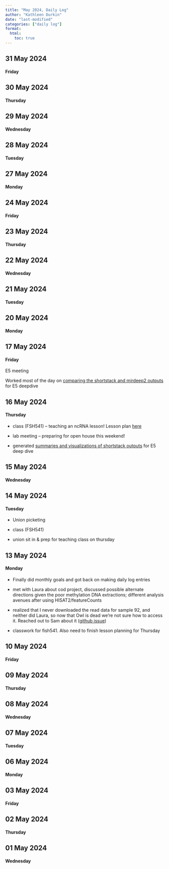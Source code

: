 ```yaml
---
title: "May 2024, Daily Log"
author: "Kathleen Durkin"
date: "last-modified"
categories: ["daily log"]
format:
  html:
    toc: true
---
```


## 31 May 2024

#### **Friday**

## **30 May 2024**

#### **Thursday**

## **29 May 2024**

#### **Wednesday**

## **28 May 2024**

#### **Tuesday**

## **27 May 2024**

#### **Monday**

## **24 May 2024**

#### **Friday**

## **23 May 2024**

#### **Thursday**

## **22 May 2024**

#### **Wednesday**

## **21 May 2024**

#### **Tuesday**

## **20 May 2024**

#### **Monday**

## **17 May 2024**

#### **Friday**

E5 meeting

Worked most of the day on [comparing the shortstack and mirdeep2 outputs](../../projects/E5_coral/2024_05_17_shortstack_mirdeep2_comparisons.qmd) for E5 deepdive

## **16 May 2024**

#### **Thursday**

-   class (FSH541) -- teaching an ncRNA lesson! Lesson plan [here](https://docs.google.com/document/d/1Px9CNOBD8hfKftuug1kMhxLychdUmH-6ouWlX5XUgh0/edit)

-   lab meeting -- preparing for open house this weekend!

-   generated [summaries and visualizations of shortstack outputs](../../projects/E5_coral/2024_05_16_shortstack_visualizations.qmd) for E5 deep dive

## **15 May 2024**

#### **Wednesday**

## **14 May 2024**

#### **Tuesday**

-   Union picketing

-   class (FSH541)

-   union sit in & prep for teaching class on thursday

## **13 May 2024**

#### **Monday**

-   Finally did monthly goals and got back on making daily log entries

-   met with Laura about cod project, discussed possible alternate directions given the poor methylation DNA extractions; different analysis avenues after using HISAT2/featureCounts

-   realized that I never downloaded the read data for sample 92, and neither did Laura, so now that Owl is dead we're not sure how to access it. Reached out to Sam about it ([github issue](https://github.com/RobertsLab/resources/issues/1853))

-   classwork for fish541. Also need to finish lesson planning for Thursday

## **10 May 2024**

#### **Friday**

## **09 May 2024**

#### **Thursday**

## **08 May 2024**

#### **Wednesday**

## **07 May 2024**

#### **Tuesday**

## **06 May 2024**

#### **Monday**

## **03 May 2024**

#### **Friday**

## **02 May 2024**

#### **Thursday**

## **01 May 2024**

#### **Wednesday**
